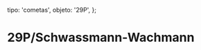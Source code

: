 
  tipo: 'cometas',
  objeto: '29P',
};

# 29P/Schwassmann-Wachmann

<Imagen
  src="registro/29P_20191005_0029p_20191005_i88.jpg"
  fecha="20191005"
/>

<Imagen
  src="registro/29P_20180928_29p_20180928_i88.jpg"
  fecha="20180928"
/>

<Imagen
  src="registro/29P_20180927_29p_20180927_i88.jpg"
  fecha="20180927"
/>

<Imagen
  src="registro/29P_20171010_29p.jpg"
  fecha="20171010"
  desc="10*300S B2"
/>

<Imagen
  src="registro/29P_20170918_29p_20170918_i88.jpg"
  fecha="20170918"
  desc="500s B2"
/>